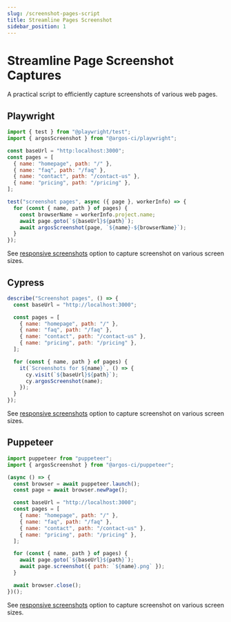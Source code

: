 ```yaml
---
slug: /screenshot-pages-script
title: Streamline Pages Screenshot
sidebar_position: 1
---
```


# Streamline Page Screenshot Captures

A practical script to efficiently capture screenshots of various web pages.

## Playwright

```js title="screenshot-pages.js"
import { test } from "@playwright/test";
import { argosScreenshot } from "@argos-ci/playwright";

const baseUrl = "http:localhost:3000";
const pages = [
  { name: "homepage", path: "/" },
  { name: "faq", path: "/faq" },
  { name: "contact", path: "/contact-us" },
  { name: "pricing", path: "/pricing" },
];

test("screenshot pages", async ({ page }, workerInfo) => {
  for (const { name, path } of pages) {
    const browserName = workerInfo.project.name;
    await page.goto(`${baseUrl}${path}`);
    await argosScreenshot(page, `${name}-${browserName}`);
  }
});
```

See [responsive screenshots](/viewports) option to capture screenshot on various screen sizes.

## Cypress

```js title="screenshot-pages.js"
describe("Screenshot pages", () => {
  const baseUrl = "http://localhost:3000";

  const pages = [
    { name: "homepage", path: "/" },
    { name: "faq", path: "/faq" },
    { name: "contact", path: "/contact-us" },
    { name: "pricing", path: "/pricing" },
  ];

  for (const { name, path } of pages) {
    it(`Screenshots for ${name}`, () => {
      cy.visit(`${baseUrl}${path}`);
      cy.argosScreenshot(name);
    });
  }
});
```

See [responsive screenshots](/viewports) option to capture screenshot on various screen sizes.

## Puppeteer

```js title="screenshot-pages.js"
import puppeteer from "puppeteer";
import { argosScreenshot } from "@argos-ci/puppeteer";

(async () => {
  const browser = await puppeteer.launch();
  const page = await browser.newPage();

  const baseUrl = "http://localhost:3000";
  const pages = [
    { name: "homepage", path: "/" },
    { name: "faq", path: "/faq" },
    { name: "contact", path: "/contact-us" },
    { name: "pricing", path: "/pricing" },
  ];

  for (const { name, path } of pages) {
    await page.goto(`${baseUrl}${path}`);
    await page.screenshot({ path: `${name}.png` });
  }

  await browser.close();
})();
```

See [responsive screenshots](/viewports) option to capture screenshot on various screen sizes.
